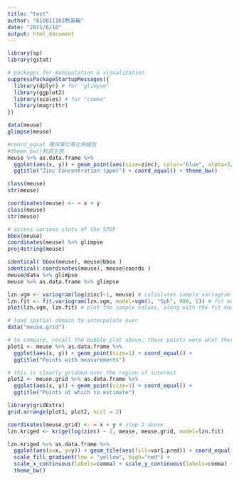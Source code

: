 ---
title: "test"
author: "610811103熊英翰"
date: "2021/6/10"
output: html_document
---

```{r setup, include=FALSE}
library(sp)
library(gstat)

# packages for manipulation & visualization
suppressPackageStartupMessages({
  library(dplyr) # for "glimpse"
  library(ggplot2)
  library(scales) # for "comma"
  library(magrittr)
})
```

```{r}
data(meuse)
glimpse(meuse)

#coord_equal 確保單位等比例縮放
#theme_bw()默認主題 
meuse %>% as.data.frame %>% 
  ggplot(aes(x, y)) + geom_point(aes(size=zinc), color="blue", alpha=3/4) + 
  ggtitle("Zinc Concentration (ppm)") + coord_equal() + theme_bw()

class(meuse)
str(meuse)

```

```{r}
coordinates(meuse) <- ~ x + y
class(meuse)
str(meuse)

```

```{r}
# access various slots of the SPDF
bbox(meuse)
coordinates(meuse) %>% glimpse
proj4string(meuse)

identical( bbox(meuse), meuse@bbox )
identical( coordinates(meuse), meuse@coords )
meuse@data %>% glimpse
meuse %>% as.data.frame %>% glimpse

lzn.vgm <- variogram(log(zinc)~1, meuse) # calculates sample variogram values 
lzn.fit <- fit.variogram(lzn.vgm, model=vgm(1, "Sph", 900, 1)) # fit model
plot(lzn.vgm, lzn.fit) # plot the sample values, along with the fit model

```

```{r}
# load spatial domain to interpolate over
data("meuse.grid")

# to compare, recall the bubble plot above; those points were what there were values for. this is much more sparse
plot1 <- meuse %>% as.data.frame %>%
  ggplot(aes(x, y)) + geom_point(size=1) + coord_equal() + 
  ggtitle("Points with measurements")

# this is clearly gridded over the region of interest
plot2 <- meuse.grid %>% as.data.frame %>%
  ggplot(aes(x, y)) + geom_point(size=1) + coord_equal() + 
  ggtitle("Points at which to estimate")

```

```{r}
library(gridExtra)
grid.arrange(plot1, plot2, ncol = 2)

coordinates(meuse.grid) <- ~ x + y # step 3 above
lzn.kriged <- krige(log(zinc) ~ 1, meuse, meuse.grid, model=lzn.fit)

lzn.kriged %>% as.data.frame %>%
  ggplot(aes(x=x, y=y)) + geom_tile(aes(fill=var1.pred)) + coord_equal() +
  scale_fill_gradient(low = "yellow", high="red") +
  scale_x_continuous(labels=comma) + scale_y_continuous(labels=comma) +
  theme_bw()
```

